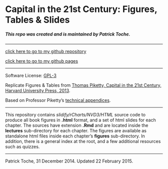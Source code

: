 Capital in the 21st Century: Figures, Tables & Slides 
========================================================

##### This repo was created and is maintained by Patrick Toche.

---------
  
[click here to go to my github repository](https://github.com/ptoche/piketty/)  

[click here to go to my github pages](http://ptoche.github.io/)  


---------

Software License: [GPL-3](http://www.gnu.org/licenses/gpl.html)  

Replicate Figures & Tables from [Thomas Piketty, Capital in the 21st Century, Harvard University Press, 2013](http://en.wikipedia.org/wiki/Capital_in_the_Twenty-First_Century).  

Based on Professor Piketty's [technical appendices](http://piketty.pse.ens.fr/en/capital21c2).  

---------

This repository contains *slidify/rCharts/NVD3/HTML* source code to produce all book figures in **.html** format, and a set of html slides for each chapter. The sources have extension **.Rmd** and are located inside the **lectures** sub-directory for each chapter. The figures are available as standalone html files inside each chapter's **figures** sub-directory. In addition, there is a general index at the root, and a few additional resources such as quizzes.


------
Patrick Toche, 31 December 2014.
Updated 22 February 2015.